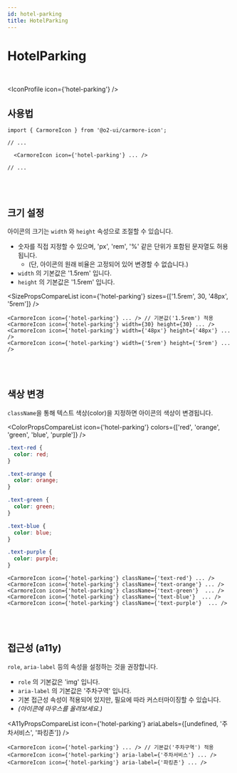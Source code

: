 ```yaml
---
id: hotel-parking
title: HotelParking
---
```




# HotelParking

<br />

<IconProfile icon={'hotel-parking'} />

## 사용법

```tsx
import { CarmoreIcon } from '@o2-ui/carmore-icon';

// ...

  <CarmoreIcon icon={'hotel-parking'} ... />

// ...
```

<br />
<br />

## 크기 설정

아이콘의 크기는 `width` 와 `height` 속성으로 조절할 수 있습니다.

- 숫자를 직접 지정할 수 있으며, 'px', 'rem', '%' 같은 단위가 포함된 문자열도 허용됩니다.
  - (단, 아이콘의 원래 비율은 고정되어 있어 변경할 수 없습니다.)
- `width` 의 기본값은 '1.5rem' 입니다.
- `height` 의 기본값은 '1.5rem' 입니다.

<SizePropsCompareList icon={'hotel-parking'} sizes={['1.5rem', 30, '48px', '5rem']} />

```tsx
<CarmoreIcon icon={'hotel-parking'} ... /> // 기본값('1.5rem') 적용
<CarmoreIcon icon={'hotel-parking'} width={30} height={30} ... />
<CarmoreIcon icon={'hotel-parking'} width={'48px'} height={'48px'} ... />
<CarmoreIcon icon={'hotel-parking'} width={'5rem'} height={'5rem'} ... />
```

<br />
<br />

## 색상 변경

`className`을 통해 텍스트 색상(color)을 지정하면 아이콘의 색상이 변경됩니다.

<ColorPropsCompareList icon={'hotel-parking'} colors={['red', 'orange', 'green', 'blue', 'purple']} />

```css
.text-red {
  color: red;
}

.text-orange {
  color: orange;
}

.text-green {
  color: green;
}

.text-blue {
  color: blue;
}

.text-purple {
  color: purple;
}
```

```tsx
<CarmoreIcon icon={'hotel-parking'} className={'text-red'} ... />
<CarmoreIcon icon={'hotel-parking'} className={'text-orange'} ... />
<CarmoreIcon icon={'hotel-parking'} className={'text-green'}  ... />
<CarmoreIcon icon={'hotel-parking'} className={'text-blue'}  ... />
<CarmoreIcon icon={'hotel-parking'} className={'text-purple'}  ... />
```

<br />
<br />

## 접근성 (a11y)

`role`, `aria-label` 등의 속성을 설정하는 것을 권장합니다.

- `role` 의 기본값은 'img' 입니다.
- `aria-label` 의 기본값은 '주차구역' 입니다.
- 기본 접근성 속성이 적용되어 있지만, 필요에 따라 커스터마이징할 수 있습니다.
- _(아이콘에 마우스를 올려보세요.)_

<A11yPropsCompareList icon={'hotel-parking'} ariaLabels={[undefined, '주차서비스', '파킹존']} />

```tsx
<CarmoreIcon icon={'hotel-parking'} ... /> // 기본값('주차구역') 적용
<CarmoreIcon icon={'hotel-parking'} aria-label={'주차서비스'} ... />
<CarmoreIcon icon={'hotel-parking'} aria-label={'파킹존'} ... />
```
